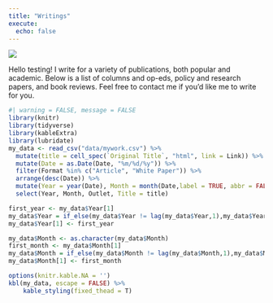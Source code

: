 ```yaml
---
title: "Writings"
execute:
  echo: false
---
```


![](images/image-230407671.png){fig-align="center"}

Hello testing! I write for a variety of publications, both popular and academic. Below is a list of columns and op-eds, policy and research papers, and book reviews. Feel free to contact me if you'd like me to write for you.

```r
#| warning = FALSE, message = FALSE
library(knitr)
library(tidyverse)
library(kableExtra)
library(lubridate)
my_data <- read_csv("data/mywork.csv") %>%
  mutate(title = cell_spec(`Original Title`, "html", link = Link)) %>%
  mutate(Date = as.Date(Date, "%m/%d/%y")) %>%
  filter(Format %in% c("Article", "White Paper")) %>%
  arrange(desc(Date)) %>%
  mutate(Year = year(Date), Month = month(Date,label = TRUE, abbr = FALSE)) %>%
  select(Year, Month, Outlet, Title = title)

first_year <- my_data$Year[1]
my_data$Year = if_else(my_data$Year != lag(my_data$Year,1),my_data$Year,as.numeric("NA"))
my_data$Year[1] <- first_year

my_data$Month <- as.character(my_data$Month)
first_month <- my_data$Month[1]
my_data$Month = if_else(my_data$Month != lag(my_data$Month,1),my_data$Month,as.character(NA))
my_data$Month[1] <- first_month

options(knitr.kable.NA = '')
kbl(my_data, escape = FALSE) %>%
    kable_styling(fixed_thead = T)
```
